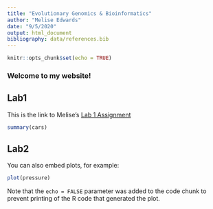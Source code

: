 ```yaml
---
title: "Evolutionary Genomics & Bioinformatics"
author: "Melise Edwards"
date: "9/5/2020"
output: html_document
bibliography: data/references.bib
---
```


```r
knitr::opts_chunk$set(echo = TRUE)
```

### Welcome to my website!


## Lab1

This is the link to Melise's [Lab 1 Assignment](linkhurr)

```r
summary(cars)
```

## Lab2

You can also embed plots, for example:

```r
plot(pressure)
```

Note that the `echo = FALSE` parameter was added to the code chunk to prevent printing of the R code that generated the plot.
